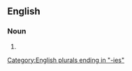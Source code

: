 ==English==

===Noun===
{{head|en|noun form}}

# {{plural of|ochlocracy|lang=en}}

[[Category:English plurals ending in "-ies"]]